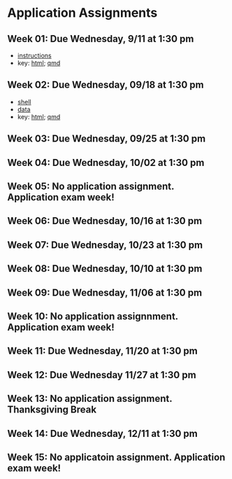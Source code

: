 # Application Assignments {.unnumbered}

## Week 01: Due Wednesday, 9/11 at 1:30 pm

- [instructions](/homework/week_01/hw_01.pdf) 
- key: [html](https://dionysus.psych.wisc.edu/610/hw1_key.html); [qmd](https://dionysus.psych.wisc.edu/610/hw1_key.qmd)

## Week 02: Due Wednesday, 09/18 at 1:30 pm

- [shell]()
- [data]()
- key: [html](); [qmd]()

## Week 03: Due Wednesday, 09/25 at 1:30 pm


## Week 04: Due Wednesday, 10/02 at 1:30 pm

## Week 05: No application assignment.  Application exam week!

## Week 06: Due Wednesday, 10/16 at 1:30 pm

## Week 07: Due Wednesday, 10/23 at 1:30 pm

## Week 08: Due Wednesday, 10/10 at 1:30 pm

## Week 09: Due Wednesday, 11/06 at 1:30 pm

## Week 10: No application assignnment.  Application exam week!

## Week 11: Due Wednesday, 11/20 at 1:30 pm

## Week 12: Due Wednesday 11/27 at 1:30 pm

## Week 13: No application assignment.  Thanksgiving Break

## Week 14: Due Wednesday, 12/11 at 1:30 pm

## Week 15: No applicatoin assignment.  Application exam week!

